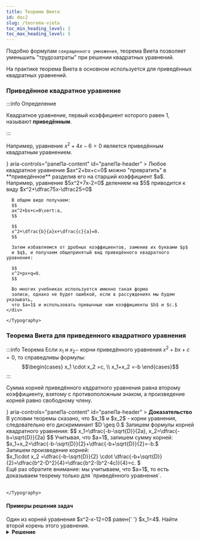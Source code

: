 ```yaml
---
title: Теорема Виета
id: doc2
slug: /teorema-vieta
toc_min_heading_level: 2
toc_max_heading_level: 5
---
```



Подобно формулам `сокращенного умножения`, теорема Виета позволяет уменьшить "трудозатраты" при решении квадратных уравнений.

На практике теорема Виета в основном используется для приведённых квадратных уравнений.

### Приведённое квадратное уравнение

:::info Определение

Квадратное уравнение, первый коэффициент которого равен $1$, называют **приведённым**.

:::

Например, уравнение $x^2+4x-6=0$ является приведённым квадратным уравнением.




<Accordion>
  <AccordionSummary
    expandIcon={<ExpandMoreIcon />}
    aria-controls="panel1a-content"
    id="panel1a-header"
  >
    <Typography>
          Любое квадратное уравнение $ax^2+bx+c=0$ можно "превратить" в **приведённое** разделив его на старший коэффициент $a$.
    </Typography>
  </AccordionSummary>
  <AccordionDetails>
    <Typography>
      <div>
      Например, уравнение $5x^2+7x-2=0$ делением на $5$ приводится к виду
      $x^2+\dfrac75x-\dfrac25=0$
      
      В общем виде получаем: 
      $$ 
      ax^2+bx+c=0\vert:a, 
      $$ 

      $$
      x^2+\dfrac{b}{a}x+\dfrac{c}{a}=0.
      $$ 
      
      Затем избавляемся от дробных коэффициентов, заменив их буквами $p$
      и $q$, и получаем общепринятый вид приведённого квадратного уравнения:
      
      $$
      x^2+px+q=0.
      $$ 
      
      Во многих учебниках используется именно такая форма
      записи, однако не будет ошибкой, если в рассуждениях мы будем указывать,
      что $a=1$ и использовать привычные нам коэффициенты $b$ и $c.$
    </div>
  
    </Typography>
  </AccordionDetails>
</Accordion>


### Теорема Виета для приведенного квадратного уравнения

:::info Теорема
Если $x_1$ и $x_2 -$ корни приведённого уравнения $x^2+bx+c=0$, то справедливы формулы: $$\begin{cases} x_1 \cdot x_2 =c, \\ x_1+x_2 =-b \end{cases}$$
:::

Сумма корней приведённого квдратного уравнения равна второму коэффициенту, взятому с противоположным знаком, а произведение корней равно свободному члену.



<Accordion>
  <AccordionSummary
    expandIcon={<ExpandMoreIcon />}
    aria-controls="panel1a-content"
    id="panel1a-header"
  >
    <Typography>
         <b>Доказательство</b>
    </Typography>
  </AccordionSummary>
  <AccordionDetails>
    <Typography>
      <div>
    <div>
      В условии теоремы сказано, что $x_1$ и $x_2$ -
      корни уравнения, следовательно его дискриминант $D \geq 0.$
      Запишем формулы корней квадратного уравнения:
      $$
      x_1=\dfrac{-b-\sqrt{D}}{2a}, x_2=\dfrac{-b+\sqrt{D}}{2a}
      $$ 
      Учитывая, что $a=1$, запишем сумму корней:
      <br />
      $x_1+x_2=\dfrac{-b-\sqrt{D}}{2}+\dfrac{-b+\sqrt{D}}{2}=-b.$
      <br />
      Запишем произведение корней:
      <br />
      $x_1\cdot x_2 =\dfrac{-b-\sqrt{D}}{2} \cdot \dfrac{-b+\sqrt{D}}{2}=\dfrac{b^2-D^2}{4}=\dfrac{b^2-(b^2-4c)}{4}=c. $
      <br />
      Ещё раз обратите внимание: мы учитываем, что $a=1$, то есть доказываем
      теорему только для `приведённого уравнения`.
    </div>
    <br />
  </div>
  
    </Typography>
  </AccordionDetails>
</Accordion>


#### Примеры решения задач

<Tabs>
  <TabItem value="Задача №1" label="Задача №1" default>
    Один из корней уравнения $x^2-x-12=0$ равен{' '}
    $x_1=4$. Найти второй корень этого уравнения.
    <details>
      <summary>
        <b>Решение</b>
      </summary>
      <div>
        <div>
          По теореме Виета $x_1\cdot x_2 =-12$. Так как{' '}
          $x_1=4$, то $4x_2=-12$, откуда{' '}
          $x_2=-3$
          <p><b>Ответ:</b> $x_2=-3$</p>
        </div>
        
      </div>
    </details>

  </TabItem>
  <TabItem value="Задача №2" label="Задача №2">
   Составить приведенное квадратное уравнение, корни которого  $x_1=3, x_2=4.$
   <details>
      <summary>
        <b>Решение</b>
      </summary>
      <div>
        <div>
         Так как $x_1=3, x_2=4-$ корни уравнения  $x^2+bx+c=0$, то по теореме Виета 
         $$
          b=-(x_1+x_2)=-7, \quad c=x_1\cdot x_2=12.
        $$
          <p><b>Ответ:</b> $x^2-7x+12=0$</p>
        </div>
      </div>
    </details>

  </TabItem>
</Tabs>


### Теорема, обратная теореме Виета

С помощью теоремы, обратной теореме Виета, можно решать многие квадратные уравнения устно, не пользуясь формулами корней.


:::info Теорема
Если числа $\alpha$ и $\beta$ таковы, что $\alpha + \beta = -b$ и $\alpha \cdot \beta = c$, то эти числа являются корнями приведенного квадратного уравнения $x^2+bx+c=0.$
:::




<Accordion>
  <AccordionSummary
    expandIcon={<ExpandMoreIcon />}
    aria-controls="panel1a-content"
    id="panel1a-header"
  >
    <Typography>
         <b>Доказательство</b>
    </Typography>
  </AccordionSummary>
  <AccordionDetails>
    <Typography>
    <div>
    <div>
      $\square$ Рассмотрим приведённое квадратное уравнение{' '}
      $x^2+bx+c=0$.
      
      Согласно условию теоремы это уравнение можно записать так:
      $$
      x^2-(\alpha+\beta)x+\alpha \cdot \beta=0.
      $$
      Числа $\alpha$ и $\beta$ "кандидаты в корни"
      уравнения. Подставим в полученное уравнение вместо $x$ сначала число $\alpha$, затем число $\beta$.
      Получим:

      $$
      \alpha^2-(\alpha+\beta)\alpha +\alpha\beta=\alpha^2-\alpha^2-\alpha\beta+\alpha\beta=0
      $$

      $$
      \beta^2-(\alpha+\beta)\beta +\alpha\beta=\beta^2-\alpha\beta-\beta^2+\alpha\beta=0
      $$
      Следовательно, числа $\alpha$ и $\beta$ корни нашего
      уравнения. $ \blacksquare$
    </div>
    <br />
  </div>
  
    </Typography>
  </AccordionDetails>
</Accordion>

#### Примеры решения задач

<Tabs>
  <TabItem value="Задача №1" label="Пример №1" default>
    <p>Решить устно уравнение $x^2-11x+24=0$</p> 
      
<Accordion>
  <AccordionSummary
    expandIcon={<ExpandMoreIcon />}
    aria-controls="panel1a-content"
    id="panel1a-header"
  >
    <Typography>
          <b>Решение</b>
    </Typography>
  </AccordionSummary>
  <AccordionDetails>
    <Typography>
      <div>
        <div>
        Подберем два числа $x_1$ и $x_2$ так, чтобы 
           $$
           \begin{cases} x_1 \cdot x_2 =24, \\ x_1+x_2 =11. \end{cases}
           $$
            Заметив, что $8\cdot 3 =24,\quad 8+3=11$, по теореме, обратной теореме Виета, получаем, что  $x_1=8, x_2=3$ - корни уравнения.
          <p><b>Ответ:</b> $x_1=8, x_2=3.$ </p>
        </div>
        
      </div>
  
    </Typography>
  </AccordionDetails>
</Accordion>



  </TabItem>
  <TabItem value="Пример №2" label="Пример №2">
   <p>Решить устно уравнение $x^2+11x+30=0$ </p>

<Accordion>
  <AccordionSummary
    expandIcon={<ExpandMoreIcon />}
    aria-controls="panel1a-content"
    id="panel1a-header"
  >
    <Typography>
          <b>Решение</b>
    </Typography>
  </AccordionSummary>
  <AccordionDetails>
    <Typography>
              <div>
        <div>
        Подберем два числа $x_1$ и $x_2$ так, чтобы 
           $$
           \begin{cases} x_1 \cdot x_2 =30, \\ x_1+x_2 =-11. \end{cases}
           $$
            Заметив, что $(-5)\cdot (-6) =30,\ (-5)+(-6)=-11$, по теореме, обратной теореме Виета, получаем, что  $x_1=-5, x_2=-6$ - корни уравнения.
          <p><b>Ответ:</b> $x_1=-5, x_2=-6.$ </p>
        </div>
      </div>
  
    </Typography>
  </AccordionDetails>
</Accordion>




  </TabItem>
  
  <TabItem value="Пример №3" label="Пример №3">
   <p>Решить устно уравнение $x^2+x-12=0$ </p>

<Accordion>
  <AccordionSummary
    expandIcon={<ExpandMoreIcon />}
    aria-controls="panel1a-content"
    id="panel1a-header"
  >
    <Typography>
          <b>Решение</b>
    </Typography>
  </AccordionSummary>
  <AccordionDetails>
    <Typography>
        <div>
        <div>
        Подберем два числа $x_1$ и $x_2$ так, чтобы 
           $$
           \begin{cases} x_1 \cdot x_2 =-12, \\ x_1+x_2 =-1. \end{cases} 
           $$ 
           Заметив, что $3\cdot (-4) =-12, \ 3-4=-1$, по теореме, обратной теореме Виета, получаем, что  $x_1=3, x_2=-4$ - корни уравнения.
          <p><b>Ответ:</b> $x_1=3, x_2=-4.$ </p>
        </div>
      </div>
  
    </Typography>
  </AccordionDetails>
</Accordion>
  </TabItem>

</Tabs>


:::danger
Чтобы избежать недоразумений, которые иногда возникают [(например, здесь)](https://vk.com/wall-150027546_4567) при использовании теоремы Виета, лучше в оформлении решения не упоминать название теоремы, а просто записывать корни.
:::

### Вопросы для самоконтроля

1. Какое квадратное уравнение называют приведенным?
2. Сформулируйте теорему Виета.
3. Сформулируйте теорему, обратную теореме Виета.


